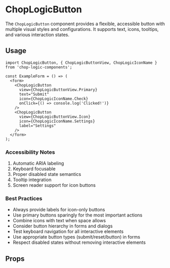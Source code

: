 
<Meta of={ButtonStories} title='Button' />

# ChopLogicButton

The `ChopLogicButton` component provides a flexible, accessible button with multiple visual styles and configurations. It supports text, icons, tooltips, and various interaction states.

## Usage

```tsx
import ChopLogicButton, { ChopLogicButtonView, ChopLogicIconName } from 'chop-logic-components';

const ExampleForm = () => (
  <form>
    <ChopLogicButton
      view={ChopLogicButtonView.Primary}
      text="Submit"
      icon={ChopLogicIconName.Check}
      onClick={() => console.log('Clicked!')}
    />
    <ChopLogicButton
      view={ChopLogicButtonView.Icon}
      icon={ChopLogicIconName.Settings}
      label="Settings"
    />
  </form>
);
```

### Accessibility Notes

1. Automatic ARIA labeling
2. Keyboard focusable
3. Proper disabled state semantics
4. Tooltip integration
5. Screen reader support for icon buttons

### Best Practices

- Always provide labels for icon-only buttons
- Use primary buttons sparingly for the most important actions
- Combine icons with text when space allows
-  Consider button hierarchy in forms and dialogs
- Test keyboard navigation for all interactive elements
- Use appropriate button types (submit/reset/button) in forms
- Respect disabled states without removing interactive elements

## Props

<Controls />